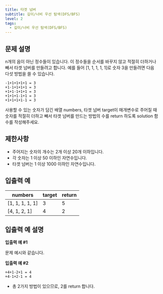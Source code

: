```yaml
---
title: 타겟 넘버
subtitle: 깊이/너비 우선 탐색(DFS/BFS)
level: 2
tags:
  - 깊이/너비 우선 탐색(DFS/BFS)
---
```


## 문제 설명

n개의 음이 아닌 정수들이 있습니다. 이 정수들을 순서를 바꾸지 않고 적절히 더하거나 빼서 타겟 넘버를 만들려고 합니다. 예를 들어 \[1, 1, 1, 1, 1\]로 숫자 3을 만들려면 다음 다섯 방법을 쓸 수 있습니다.

```
-1+1+1+1+1 = 3
+1-1+1+1+1 = 3
+1+1-1+1+1 = 3
+1+1+1-1+1 = 3
+1+1+1+1-1 = 3
```

사용할 수 있는 숫자가 담긴 배열 numbers, 타겟 넘버 target이 매개변수로 주어질 때 숫자를 적절히 더하고 빼서 타겟 넘버를 만드는 방법의 수를 return 하도록 solution 함수를 작성해주세요.

## 제한사항

- 주어지는 숫자의 개수는 2개 이상 20개 이하입니다.
- 각 숫자는 1 이상 50 이하인 자연수입니다.
- 타겟 넘버는 1 이상 1000 이하인 자연수입니다.

## 입출력 예

| numbers           | target | return |
| ----------------- | ------ | ------ |
| \[1, 1, 1, 1, 1\] | 3      | 5      |
| \[4, 1, 2, 1\]    | 4      | 2      |

## 입출력 예 설명

**입출력 예 #1**

문제 예시와 같습니다.

**입출력 예 #2**

```
+4+1-2+1 = 4
+4-1+2-1 = 4
```

- 총 2가지 방법이 있으므로, 2를 return 합니다.
